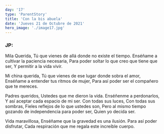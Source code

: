 ```yaml
---
day: '17'
type: 'ParentStory'
title: 'Con la bis abuela'
date: 'Jueves 21 de Octubre de 2021'
hero_image: './image17.jpg'
---
```


### JP:

Mila Querida,
Tú que vienes de allá donde no existe el tiempo.
Enséñame a cultivar la paciencia necesaria,
Para poder soltar lo que creo que tiene que ser,
Y permitir a la vida vivir.

Mi china querida,
Tú que vienes de ese lugar donde sobra el amor,
Enséñame a entender tus ritmos de mujer,
Para así poder ser el compañero que te mereces.

Padres queridos,
Ustedes que me dieron la vida.
Enséñenme a perdonarlos,
Y así aceptar cada espacio de mi ser.
Con todas sus luces,
Con todas sus sombras,
Fieles reflejos de lo que ustedes son,
Pero al mismo tiempo gozando de independencia para poder ser,
Quien yo decida ser.

Vida maravillosa,
Enséñame que la gravedad es una ilusión.
Para así poder disfrutar,
Cada respiración que me regala este increíble cuerpo.
